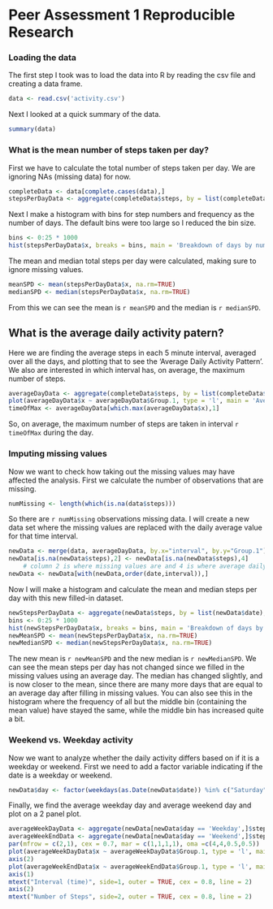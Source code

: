 # Peer Assessment 1 Reproducible Research

### Loading the data

The first step I took was to load the data into R by reading the csv file and creating a data frame.

```r
data <- read.csv('activity.csv')
```

Next I looked at a quick summary of the data.

```r
summary(data)
```

### What is the mean number of steps taken per day?

First we have to calculate the total number of steps taken per day. We are ignoring NAs (missing data) for now.

```r
completeData <- data[complete.cases(data),]
stepsPerDayData <- aggregate(completeData$steps, by = list(completeData$date), FUN = sum)
```

Next I make a histogram with bins for step numbers and frequency as the number of days. The default bins were too large so I reduced the bin size.

```r
bins <- 0:25 * 1000
hist(stepsPerDayData$x, breaks = bins, main = 'Breakdown of days by number of steps', xlab = 'Number of Steps', ylab = 'Frequency (number of days)', col = 'BLUE', labels = TRUE, ylim = c(0,15))
```

The mean and median total steps per day were calculated, making sure to ignore missing values.

```r
meanSPD <- mean(stepsPerDayData$x, na.rm=TRUE)
medianSPD <- median(stepsPerDayData$x, na.rm=TRUE)
```

From this we can see the mean is `r meanSPD` and the median is `r medianSPD`.

## What is the average daily activity patern?

Here we are finding the average steps in each 5 minute interval, averaged over all the days, and plotting that to see the 'Average Daily Activity Pattern'. We also are interested in which interval has, on average, the maximum number of steps.

```r
averageDayData <- aggregate(completeData$steps, by = list(completeData$interval), FUN = mean)
plot(averageDayData$x ~ averageDayData$Group.1, type = 'l', main = 'Average Daily Activity Pattern', xlab = 'Interval (time)', ylab = 'Number of steps')
timeOfMax <- averageDayData[which.max(averageDayData$x),1]
```

So, on average, the maximum number of steps are taken in interval `r timeOfMax` during the day.

### Imputing missing values

Now we want to check how taking out the missing values may have affected the analysis. First we calculate the number of observations that are missing.

```r
numMissing <- length(which(is.na(data$steps)))
```

So there are `r numMissing` observations missing data. I will create a new data set where the missing values are replaced with the daily average value for that time interval.

```r
newData <- merge(data, averageDayData, by.x="interval", by.y="Group.1")
newData[is.na(newData$steps),2] <- newData[is.na(newData$steps),4] 
    # column 2 is where missing values are and 4 is where average daily values are
newData <- newData[with(newData,order(date,interval)),]
```

Now I will make a histogram and calculate the mean and median steps per day with this new filled-in dataset.

```r
newStepsPerDayData <- aggregate(newData$steps, by = list(newData$date), FUN = sum)
bins <- 0:25 * 1000
hist(newStepsPerDayData$x, breaks = bins, main = 'Breakdown of days by number of steps - missing values filled in', xlab = 'Number of Steps', ylab = 'Frequency (number of days)', col = 'Red', labels = TRUE, ylim = c(0,20))
newMeanSPD <- mean(newStepsPerDayData$x, na.rm=TRUE)
newMedianSPD <- median(newStepsPerDayData$x, na.rm=TRUE)
```

The new mean is `r newMeanSPD` and the new median is `r newMedianSPD`. We can see the mean steps per day has not changed since we filled in the missing values using an average day. The median has changed slightly, and is now closer to the mean, since there are many more days that are equal to an average day after filling in missing values. You can also see this in the histogram where the frequency of all but the middle bin (containing the mean value) have stayed the same, while the middle bin has increased quite a bit.

### Weekend vs. Weekday activity

Now we want to analyze whether the daily activity differs based on if it is a weekday or weekend. First we need to add a factor variable indicating if the date is a weekday or weekend. 

```r
newData$day <- factor(weekdays(as.Date(newData$date)) %in% c("Saturday","Sunday"), levels = c(TRUE,FALSE), labels = c("Weekend","Weekday"))
```

Finally, we find the average weekday day and average weekend day and plot on a 2 panel plot.

```r
averageWeekDayData <- aggregate(newData[newData$day == 'Weekday',]$steps, by = list(newData[newData$day == 'Weekday',]$interval), FUN = mean)
averageWeekEndData <- aggregate(newData[newData$day == 'Weekend',]$steps, by = list(newData[newData$day == 'Weekend',]$interval), FUN = mean)
par(mfrow = c(2,1), cex = 0.7, mar = c(1,1,1,1), oma =c(4,4,0.5,0.5))
plot(averageWeekDayData$x ~ averageWeekDayData$Group.1, type = 'l', main = 'Average Weekday Daily Activity Pattern', axes = FALSE)
axis(2)
plot(averageWeekEndData$x ~ averageWeekEndData$Group.1, type = 'l', main = 'Average Weekend Daily Activity Pattern', axes=FALSE)
axis(1)
mtext("Interval (time)", side=1, outer = TRUE, cex = 0.8, line = 2)
axis(2)
mtext("Number of Steps", side=2, outer = TRUE, cex = 0.8, line = 2)
```


